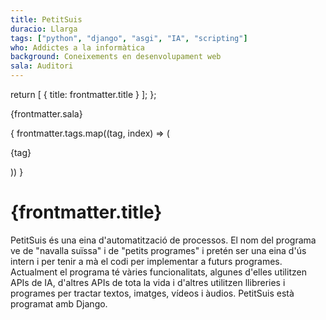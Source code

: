 ```yaml
---
title: PetitSuis
duracio: Llarga
tags: ["python", "django", "asgi", "IA", "scripting"]
who: Addictes a la informàtica
background: Coneixements en desenvolupament web
sala: Auditori
---
```


  return [
    { title: frontmatter.title }
  ];
};

<div class="flex gap-3.5 pt-4 flex-wrap">
    <div class="flex h-auto min-w-[88px] items-center justify-center rounded-lg bg-[#65E0B8] p-1 text-xs text-neutral-900 ">
        <p>{frontmatter.sala}</p>
    </div>
    {
        frontmatter.tags.map((tag, index) => (
            <div key={index} class="flex h-auto min-w-[88px] items-center justify-center rounded-lg bg-[#FFE999] p-1 text-xs text-neutral-900">
                <p>{tag}</p>
            </div>
        ))
    }
</div>

# {frontmatter.title}

PetitSuis és una eina d'automatització de processos. El nom del programa ve de "navalla suïssa" i de "petits programes" i pretén ser una eina d'ús intern i per tenir a mà el codi per implementar a futurs programes. Actualment el programa té vàries funcionalitats, algunes d'elles utilitzen APIs de IA, d'altres APIs de tota la vida i d'altres utilitzen llibreries i programes per tractar textos, imatges, vídeos i àudios. PetitSuis està programat amb Django.